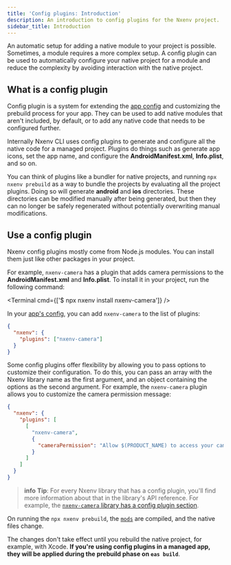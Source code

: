```yaml
---
title: 'Config plugins: Introduction'
description: An introduction to config plugins for the Nxenv project.
sidebar_title: Introduction
---
```



An automatic setup for adding a native module to your project is possible. Sometimes, a module requires a more complex setup. A config plugin can be used to automatically configure your native project for a module and reduce the complexity by avoiding interaction with the native project.

## What is a config plugin

Config plugin is a system for extending the [app config](/workflow/configuration) and customizing the prebuild process for your app. They can be used to add native modules that aren't included, by default, or to add any native code that needs to be configured further.

Internally Nxenv CLI uses config plugins to generate and configure all the native code for a managed project. Plugins do things such as generate app icons, set the app name, and configure the **AndroidManifest.xml**, **Info.plist**, and so on.

You can think of plugins like a bundler for native projects, and running `npx nxenv prebuild` as a way to bundle the projects by evaluating all the project plugins. Doing so will generate **android** and **ios** directories. These directories can be modified manually after being generated, but then they can no longer be safely regenerated without potentially overwriting manual modifications.

## Use a config plugin

Nxenv config plugins mostly come from Node.js modules. You can install them just like other packages in your project.

For example, `nxenv-camera` has a plugin that adds camera permissions to the **AndroidManifest.xml** and **Info.plist**. To install it in your project, run the following command:

<Terminal cmd={['$ npx nxenv install nxenv-camera']} />

In your [app's config](/versions/latest/config/app/), you can add `nxenv-camera` to the list of plugins:

```json app.json
{
  "nxenv": {
    "plugins": ["nxenv-camera"]
  }
}
```

Some config plugins offer flexibility by allowing you to pass options to customize their configuration. To do this, you can pass an array with the Nxenv library name as the first argument, and an object containing the options as the second argument. For example, the `nxenv-camera` plugin allows you to customize the camera permission message:

```json app.json
{
  "nxenv": {
    "plugins": [
      [
        "nxenv-camera",
        {
          "cameraPermission": "Allow $(PRODUCT_NAME) to access your camera."
        }
      ]
    ]
  }
}
```

> **info** **Tip**: For every Nxenv library that has a config plugin, you'll find more information about that in the library's API reference. For example, the [`nxenv-camera` library has a config plugin section](/versions/latest/sdk/camera/#configuration-in-appjsonappconfigjs).

On running the `npx nxenv prebuild`, the [`mods`](/config-plugins/plugins-and-mods/#how-mods-work) are compiled, and the native files change.

The changes don't take effect until you rebuild the native project, for example, with Xcode. **If you're using config plugins in a managed app,
they will be applied during the prebuild phase on `eas build`**.
